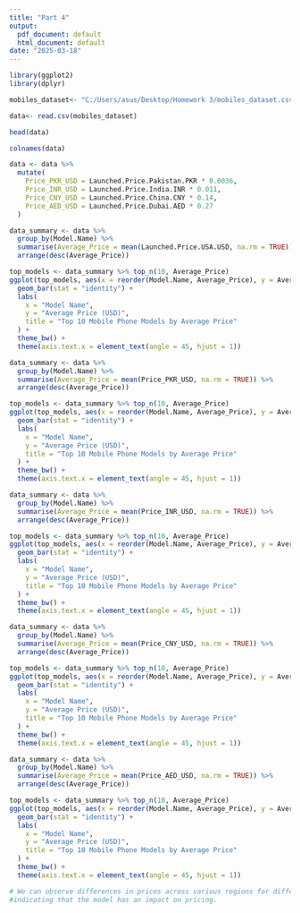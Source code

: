 ```yaml
---
title: "Part 4"
output:
  pdf_document: default
  html_document: default
date: "2025-03-18"
---
```


```r
library(ggplot2)
library(dplyr)
```

```r
mobiles_dataset<- "C:/Users/asus/Desktop/Homework 3/mobiles_dataset.csv"
```

```r
data<- read.csv(mobiles_dataset)
```

```r
head(data)
```

```r
colnames(data)
```

```r
data <- data %>%
  mutate(
    Price_PKR_USD = Launched.Price.Pakistan.PKR * 0.0036,
    Price_INR_USD = Launched.Price.India.INR * 0.011,
    Price_CNY_USD = Launched.Price.China.CNY * 0.14,
    Price_AED_USD = Launched.Price.Dubai.AED * 0.27
  )
```

```r
data_summary <- data %>%
  group_by(Model.Name) %>%
  summarise(Average_Price = mean(Launched.Price.USA.USD, na.rm = TRUE)) %>%
  arrange(desc(Average_Price))

top_models <- data_summary %>% top_n(10, Average_Price)
ggplot(top_models, aes(x = reorder(Model.Name, Average_Price), y = Average_Price, fill = Model.Name)) +
  geom_bar(stat = "identity") +
  labs(
    x = "Model Name",
    y = "Average Price (USD)",
    title = "Top 10 Mobile Phone Models by Average Price"
  ) +
  theme_bw() +
  theme(axis.text.x = element_text(angle = 45, hjust = 1)) 
```
 
```r
data_summary <- data %>%
  group_by(Model.Name) %>%
  summarise(Average_Price = mean(Price_PKR_USD, na.rm = TRUE)) %>%
  arrange(desc(Average_Price))

top_models <- data_summary %>% top_n(10, Average_Price)
ggplot(top_models, aes(x = reorder(Model.Name, Average_Price), y = Average_Price, fill = Model.Name)) +
  geom_bar(stat = "identity") +
  labs(
    x = "Model Name",
    y = "Average Price (USD)",
    title = "Top 10 Mobile Phone Models by Average Price"
  ) +
  theme_bw() +
  theme(axis.text.x = element_text(angle = 45, hjust = 1)) 
```
```r
data_summary <- data %>%
  group_by(Model.Name) %>%
  summarise(Average_Price = mean(Price_INR_USD, na.rm = TRUE)) %>%
  arrange(desc(Average_Price))

top_models <- data_summary %>% top_n(10, Average_Price)
ggplot(top_models, aes(x = reorder(Model.Name, Average_Price), y = Average_Price, fill = Model.Name)) +
  geom_bar(stat = "identity") +
  labs(
    x = "Model Name",
    y = "Average Price (USD)",
    title = "Top 10 Mobile Phone Models by Average Price"
  ) +
  theme_bw() +
  theme(axis.text.x = element_text(angle = 45, hjust = 1)) 
```
```r
data_summary <- data %>%
  group_by(Model.Name) %>%
  summarise(Average_Price = mean(Price_CNY_USD, na.rm = TRUE)) %>%
  arrange(desc(Average_Price))

top_models <- data_summary %>% top_n(10, Average_Price)
ggplot(top_models, aes(x = reorder(Model.Name, Average_Price), y = Average_Price, fill = Model.Name)) +
  geom_bar(stat = "identity") +
  labs(
    x = "Model Name",
    y = "Average Price (USD)",
    title = "Top 10 Mobile Phone Models by Average Price"
  ) +
  theme_bw() +
  theme(axis.text.x = element_text(angle = 45, hjust = 1)) 
```
```r
data_summary <- data %>%
  group_by(Model.Name) %>%
  summarise(Average_Price = mean(Price_AED_USD, na.rm = TRUE)) %>%
  arrange(desc(Average_Price))

top_models <- data_summary %>% top_n(10, Average_Price)
ggplot(top_models, aes(x = reorder(Model.Name, Average_Price), y = Average_Price, fill = Model.Name)) +
  geom_bar(stat = "identity") +
  labs(
    x = "Model Name",
    y = "Average Price (USD)",
    title = "Top 10 Mobile Phone Models by Average Price"
  ) +
  theme_bw() +
  theme(axis.text.x = element_text(angle = 45, hjust = 1)) 

```
```r
# We can observe differences in prices across various regions for different mobile models, 
#indicating that the model has an impact on pricing.
```

